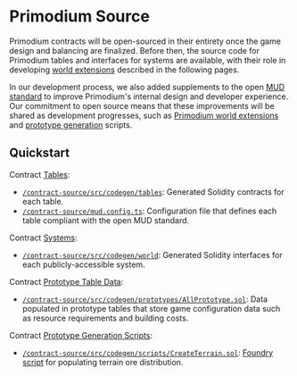 # Primodium Source

Primodium contracts will be open-sourced in their entirety once the game design and balancing are finalized. Before then, the source code for Primodium tables and interfaces for systems are available, with their role in developing [world extensions](./world-extension.mdx) described in the following pages.

In our development process, we also added supplements to the open [MUD standard](https://mud.dev/) to improve Primodium's internal design and developer experience. Our commitment to open source means that these improvements will be shared as development progresses, such as [Primodium world extensions](./world-extension.mdx) and [prototype generation](./overview-source/generation.mdx) scripts.

## Quickstart

Contract [Tables](./overview-contracts/tables.mdx):

- [`/contract-source/src/codegen/tables`](https://github.com/primodiumxyz/developer/blob/main/contract-source/src/codegen/tables): Generated Solidity contracts for each table.
- [`/contract-source/mud.config.ts`](https://github.com/primodiumxyz/developer/blob/main/contract-source/mud.config.ts): Configuration file that defines each table compliant with the open MUD standard.

Contract [Systems](./overview-contracts/systems.mdx):

- [`/contract-source/src/codegen/world`](https://github.com/primodiumxyz/developer/blob/main/contract-source/src/codegen/world): Generated Solidity interfaces for each publicly-accessible system.

Contract [Prototype Table Data](./overview-contracts/tables.mdx#prototype-tables):

- [`/contract-source/src/codegen/prototypes/AllPrototype.sol`](https://github.com/primodiumxyz/developer/blob/main/contract-source/src/codegen/prototypes/AllPrototype.sol): Data populated in prototype tables that store game configuration data such as resource requirements and building costs.

Contract [Prototype Generation Scripts](./overview-source/generation.mdx):

- [`/contract-source/src/codegen/scripts/CreateTerrain.sol`](https://github.com/primodiumxyz/developer/blob/main/contract-source/src/codegen/scripts/CreateTerrain.sol): [Foundry script](https://book.getfoundry.sh/tutorials/solidity-scripting) for populating terrain ore distribution.
